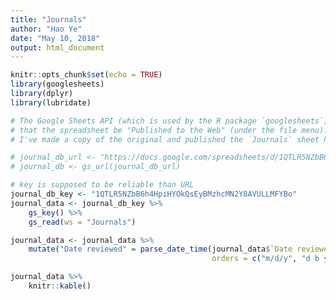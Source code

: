 ```yaml
---
title: "Journals"
author: "Hao Ye"
date: "May 10, 2018"
output: html_document
---
```


```r
knitr::opts_chunk$set(echo = TRUE)
library(googlesheets)
library(dplyr)
library(lubridate)
```

```r
# The Google Sheets API (which is used by the R package `googlesheets`) requires 
# that the spreadsheet be "Published to the Web" (under the file menu).
# I've made a copy of the original and published the `Journals` sheet here:

# journal_db_url <- "https://docs.google.com/spreadsheets/d/1QTLR5NZbB6h4HpiHYOkQsEyBMzhcMN2Y8AVULLMFYBo/edit?usp=sharing"
# journal_db <- gs_url(journal_db_url)

# key is supposed to be reliable than URL
journal_db_key <- "1QTLR5NZbB6h4HpiHYOkQsEyBMzhcMN2Y8AVULLMFYBo"
journal_data <- journal_db_key %>%
    gs_key() %>%
    gs_read(ws = "Journals")
```

```r
journal_data <- journal_data %>%
    mutate("Date reviewed" = parse_date_time(journal_data$`Date reviewed`, 
                                             orders = c("m/d/y", "d b y")))

```

```r
journal_data %>% 
    knitr::kable()
```



